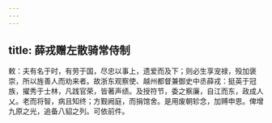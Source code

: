 ```yaml
---
---
---
```

title: 薛戎赠左散骑常侍制
---



敕：夫有名于时，有劳于国，尽忠以事上，遗爱而及下；则必生享宠禄，殁加褒崇，所以旌善人而劝来者。故浙东观察使、越州都督兼御史中丞薛戎：挺英于冠族，擢秀于士林，凡践官荣，皆著声绩。及授符节，委之察廉，自江而东，政成人乂。老而将智，病且知终；方觐阙庭，而捐馆舍。是用废朝轸念，加赙申恩。俾增九原之光，追备八貂之列。可依前件。